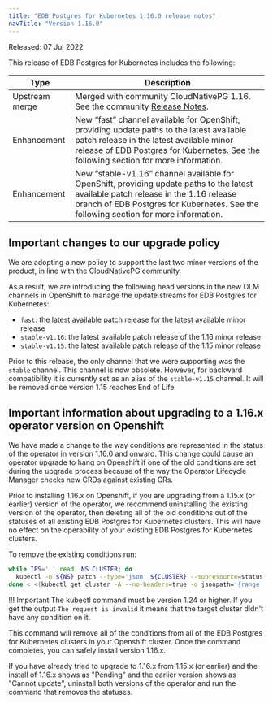 ```yaml
---
title: "EDB Postgres for Kubernetes 1.16.0 release notes"
navTitle: "Version 1.16.0"
---
```


Released: 07 Jul 2022

This release of EDB Postgres for Kubernetes includes the following:

|      Type      |                                                                                  Description                                                                                   |
| -------------- | ------------------------------------------------------------------------------------------------------------------------------------------------------------------------------ |
| Upstream merge | Merged with community CloudNativePG 1.16. See the community [Release Notes](https://cloudnative-pg.io/documentation/1.16/release_notes/#version-1160).                                    |
| Enhancement    | New “fast” channel available for OpenShift, providing update paths to the latest available patch release in the latest available minor release of EDB Postgres for Kubernetes. See the following section for more information.|
| Enhancement    | New “stable-v1.16” channel available for OpenShift, providing update paths to the latest available patch release in the 1.16 release branch of EDB Postgres for Kubernetes. See the following section for more information.   |


## Important changes to our upgrade policy
We are adopting a new policy to support the last two minor versions of the product, in line with the CloudNativePG community.

As a result, we are introducing the following head versions in the new OLM channels in OpenShift to manage the update streams for EDB Postgres for Kubernetes:

* `fast`: the latest available patch release for the latest available minor release
* `stable-v1.16`: the latest available patch release of the 1.16 minor release
* `stable-v1.15`: the latest available patch release of the 1.15 minor release

Prior to this release, the only channel that we were supporting was the `stable` channel. This channel is now obsolete. However, for backward compatibility it is currently set as an alias of the `stable-v1.15` channel. It will be removed once version 1.15 reaches End of Life.

## Important information about upgrading to a 1.16.x operator version on Openshift

We have made a change to the way conditions are represented in the status of
the operator in version 1.16.0 and onward. This change could cause an operator
upgrade to hang on Openshift if one of the old conditions are set during the
upgrade process because of the way the Operator Lifecycle Manager checks new
CRDs against existing CRs.

Prior to installing 1.16.x on Openshift, if you are upgrading from a 1.15.x (or
earlier) version of the operator, we recommend uninstalling the existing
version of the operator, then deleting all of the old conditions out of the
statuses of all existing EDB Postgres for Kubernetes clusters.
This will have no effect on the operability of your existing EDB Postgres for
Kubernetes clusters.

To remove the existing conditions run:

```bash
while IFS=' ' read  NS CLUSTER; do
  kubectl -n ${NS} patch --type='json' ${CLUSTER} --subresource=status -p='[{"op": "remove", "path": "/status/conditions"}]';
done < <(kubectl get cluster -A --no-headers=true -o jsonpath='{range .items[*]}{.metadata.namespace}{" cluster/"}{.metadata.name}{"\n"}{end}')
```

!!! Important
    The kubectl command must be version 1.24 or higher.
    If you get the output `The request is invalid` it means that the target cluster
    didn't have any condition on it.

This command will remove all of the conditions from all of the EDB Postgres for
Kubernetes clusters in your Openshift cluster.
Once the command completes, you can safely install version 1.16.x.

If you have already tried to upgrade to 1.16.x from 1.15.x (or earlier) and
the install of 1.16.x shows as "Pending" and the earlier version shows as
"Cannot update", uninstall both versions of the operator and
run the command that removes the statuses.
